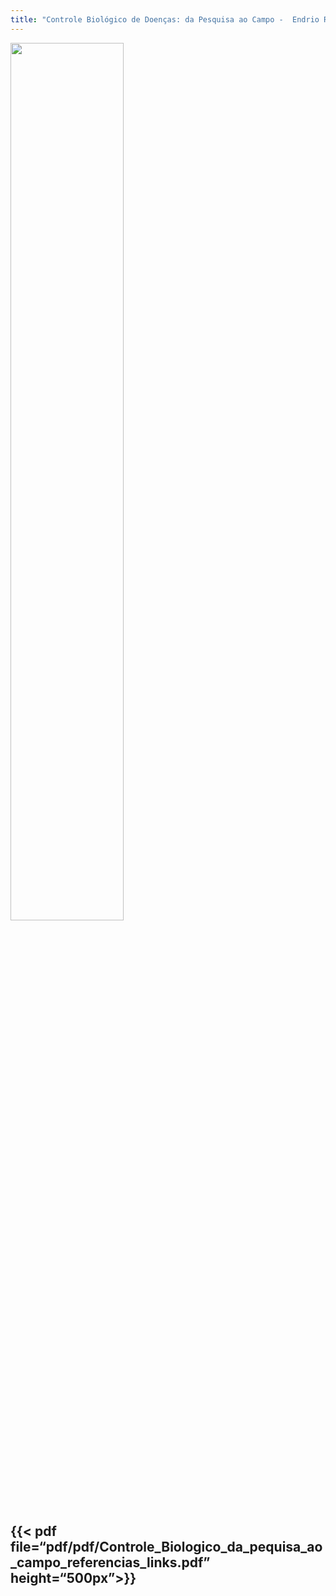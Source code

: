 ```yaml
---
title: "Controle Biológico de Doenças: da Pesquisa ao Campo -  Endrio Rodrigo Webers"
---
```


![](media/CABIF.jpg){width=60%}

{{< pdf file="pdf/pdf/Controle_Biologico_da_pequisa_ao_campo_referencias_links.pdf"  height="500px">}}
---
